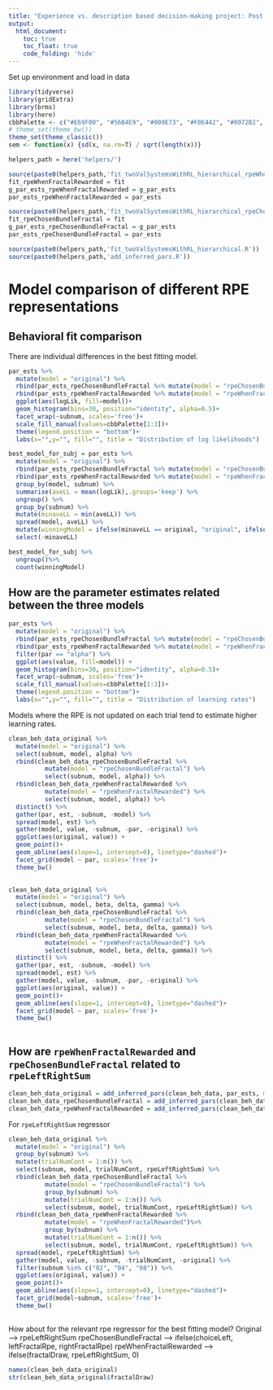 ```yaml
---
title: "Experience vs. description based decision-making project: Post imaging analyses checks"
output: 
  html_document:
    toc: true
    toc_float: true
    code_folding: 'hide'
---
```


Set up environment and load in data

```r
library(tidyverse)
library(gridExtra)
library(brms)
library(here)
cbbPalette <- c("#E69F00", "#56B4E9", "#009E73", "#F0E442", "#0072B2", "#D55E00", "#CC79A7")
# theme_set(theme_bw())
theme_set(theme_classic())
sem <- function(x) {sd(x, na.rm=T) / sqrt(length(x))}
```

```r
helpers_path = here('helpers/')

source(paste0(helpers_path,'fit_twoValSystemsWithRL_hierarchical_rpeWhenFractalRewarded.R'))
fit_rpeWhenFractalRewarded = fit
g_par_ests_rpeWhenFractalRewarded = g_par_ests
par_ests_rpeWhenFractalRewarded = par_ests

source(paste0(helpers_path,'fit_twoValSystemsWithRL_hierarchical_rpeChosenBundleFractal.R'))
fit_rpeChosenBundleFractal = fit
g_par_ests_rpeChosenBundleFractal = g_par_ests
par_ests_rpeChosenBundleFractal = par_ests

source(paste0(helpers_path,'fit_twoValSystemsWithRL_hierarchical.R'))
source(paste0(helpers_path,'add_inferred_pars.R'))
```

# Model comparison of different RPE representations

## Behavioral fit comparison

There are individual differences in the best fitting model.

```r
par_ests %>%
  mutate(model = "original") %>%
  rbind(par_ests_rpeChosenBundleFractal %>% mutate(model = "rpeChosenBundleFractal")) %>%
  rbind(par_ests_rpeWhenFractalRewarded %>% mutate(model = "rpeWhenFractalRewarded")) %>%
  ggplot(aes(logLik, fill=model))+
  geom_histogram(bins=30, position="identity", alpha=0.5)+
  facet_wrap(~subnum, scales='free')+
  scale_fill_manual(values=cbbPalette[1:3])+
  theme(legend.position = "bottom")+
  labs(x="",y="", fill="", title = "Distribution of log likelihoods")
```

```r
best_model_for_subj = par_ests %>%
  mutate(model = "original") %>%
  rbind(par_ests_rpeChosenBundleFractal %>% mutate(model = "rpeChosenBundleFractal")) %>%
  rbind(par_ests_rpeWhenFractalRewarded %>% mutate(model = "rpeWhenFractalRewarded")) %>%
  group_by(model, subnum) %>%
  summarise(aveLL = mean(logLik),.groups='keep') %>%
  ungroup() %>%
  group_by(subnum) %>%
  mutate(minaveLL = min(aveLL)) %>%
  spread(model, aveLL) %>%
  mutate(winningModel = ifelse(minaveLL == original, "original", ifelse(minaveLL == rpeChosenBundleFractal, "rpeChosenBundleFractal", "rpeWhenFractalRewarded"))) %>%
  select(-minaveLL) 

best_model_for_subj %>%
  ungroup()%>%
  count(winningModel)
```

## How are the parameter estimates related between the three models 

```r
par_ests %>%
  mutate(model = "original") %>%
  rbind(par_ests_rpeChosenBundleFractal %>% mutate(model = "rpeChosenBundleFractal")) %>%
  rbind(par_ests_rpeWhenFractalRewarded %>% mutate(model = "rpeWhenFractalRewarded")) %>%
  filter(par == "alpha") %>%
  ggplot(aes(value, fill=model)) +
  geom_histogram(bins=30, position="identity", alpha=0.5)+
  facet_wrap(~subnum, scales='free')+
  scale_fill_manual(values=cbbPalette[1:3])+
  theme(legend.position = "bottom")+
  labs(x="",y="", fill="", title = "Distribution of learning rates")
```
Models where the RPE is not updated on each trial tend to estimate higher learning rates.

```r
clean_beh_data_original %>%
  mutate(model = "original") %>%
  select(subnum, model, alpha) %>%
  rbind(clean_beh_data_rpeChosenBundleFractal %>%
          mutate(model = "rpeChosenBundleFractal") %>%
          select(subnum, model, alpha)) %>%
  rbind(clean_beh_data_rpeWhenFractalRewarded %>%
          mutate(model = "rpeWhenFractalRewarded") %>%
          select(subnum, model, alpha)) %>%
  distinct() %>%
  gather(par, est, -subnum, -model) %>%
  spread(model, est) %>%
  gather(model, value, -subnum, -par, -original) %>%
  ggplot(aes(original, value)) +
  geom_point()+
  geom_abline(aes(slope=1, intercept=0), linetype="dashed")+
  facet_grid(model ~ par, scales='free')+
  theme_bw()
  
```

```r
clean_beh_data_original %>%
  mutate(model = "original") %>%
  select(subnum, model, beta, delta, gamma) %>%
  rbind(clean_beh_data_rpeChosenBundleFractal %>%
          mutate(model = "rpeChosenBundleFractal") %>%
          select(subnum, model, beta, delta, gamma)) %>%
  rbind(clean_beh_data_rpeWhenFractalRewarded %>%
          mutate(model = "rpeWhenFractalRewarded") %>%
          select(subnum, model, beta, delta, gamma)) %>%
  distinct() %>%
  gather(par, est, -subnum, -model) %>%
  spread(model, est) %>%
  gather(model, value, -subnum, -par, -original) %>%
  ggplot(aes(original, value)) +
  geom_point()+
  geom_abline(aes(slope=1, intercept=0), linetype="dashed")+
  facet_grid(model ~ par, scales='free')+
  theme_bw()
  
```

## How are `rpeWhenFractalRewarded` and `rpeChosenBundleFractal` related to `rpeLeftRightSum`

```r
clean_beh_data_original = add_inferred_pars(clean_beh_data, par_ests, model_name="original")
clean_beh_data_rpeChosenBundleFractal = add_inferred_pars(clean_beh_data, par_ests_rpeChosenBundleFractal, model_name="rpeChosenBundleFractal")
clean_beh_data_rpeWhenFractalRewarded = add_inferred_pars(clean_beh_data, par_ests_rpeWhenFractalRewarded, model_name="rpeWhenFractalRewarded")
```

For `rpeLeftRightSum` regressor

```r
clean_beh_data_original %>%
  mutate(model = "original") %>%
  group_by(subnum) %>%
  mutate(trialNumCont = 1:n()) %>%
  select(subnum, model, trialNumCont, rpeLeftRightSum) %>%
  rbind(clean_beh_data_rpeChosenBundleFractal %>%
          mutate(model = "rpeChosenBundleFractal") %>%
          group_by(subnum) %>%
          mutate(trialNumCont = 1:n()) %>%
          select(subnum, model, trialNumCont, rpeLeftRightSum)) %>%
  rbind(clean_beh_data_rpeWhenFractalRewarded %>%
          mutate(model = "rpeWhenFractalRewarded")%>%
          group_by(subnum) %>%
          mutate(trialNumCont = 1:n()) %>%
          select(subnum, model, trialNumCont, rpeLeftRightSum)) %>%
  spread(model, rpeLeftRightSum) %>%
  gather(model, value, -subnum, -trialNumCont, -original) %>%
  filter(subnum %in% c("02", "04", "08")) %>%
  ggplot(aes(original, value)) +
  geom_point()+
  geom_abline(aes(slope=1, intercept=0), linetype="dashed")+
  facet_grid(model~subnum, scales='free')+
  theme_bw()
  
```

How about for the relevant rpe regressor for the best fitting model?
Original -->  rpeLeftRightSum
rpeChosenBundleFractal --> ifelse(choiceLeft, leftFractalRpe, rightFractalRpe)
rpeWhenFractalRewarded --> ifelse(fractalDraw, rpeLeftRightSum, 0)

```r
names(clean_beh_data_original)
str(clean_beh_data_original$fractalDraw)
```
